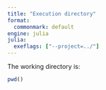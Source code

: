 ```yaml
---
title: "Execution directory"
format:
  commonmark: default
engine: julia
julia:
  exeflags: ["--project=../"]
---
```


The working directory is:

```julia

pwd()
```







